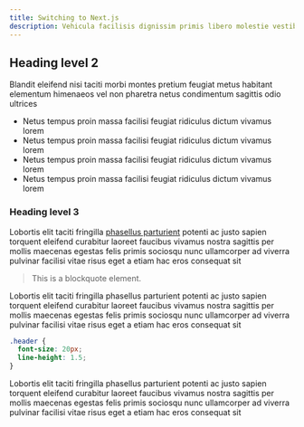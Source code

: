 ```yaml
---
title: Switching to Next.js
description: Vehicula facilisis dignissim primis libero molestie vestibulum cubilia cursus vivamus rutrum venenatis nisi dictum a curabitur at aliquam lacus parturient
---
```


## Heading level 2

Blandit eleifend nisi taciti morbi montes pretium feugiat metus habitant elementum himenaeos vel non pharetra netus condimentum sagittis odio ultrices

- Netus tempus proin massa facilisi feugiat ridiculus dictum vivamus lorem
- Netus tempus proin massa facilisi feugiat ridiculus dictum vivamus lorem
- Netus tempus proin massa facilisi feugiat ridiculus dictum vivamus lorem
- Netus tempus proin massa facilisi feugiat ridiculus dictum vivamus lorem

### Heading level 3

Lobortis elit taciti fringilla [phasellus parturient](https://google.com) potenti ac justo sapien torquent eleifend curabitur laoreet faucibus vivamus nostra sagittis per mollis maecenas egestas felis primis sociosqu nunc ullamcorper ad viverra pulvinar facilisi vitae risus eget a etiam hac eros consequat sit

> This is a blockquote element.

Lobortis elit taciti fringilla phasellus parturient potenti ac justo sapien torquent eleifend curabitur laoreet faucibus vivamus nostra sagittis per mollis maecenas egestas felis primis sociosqu nunc ullamcorper ad viverra pulvinar facilisi vitae risus eget a etiam hac eros consequat sit

```css
.header {
  font-size: 20px;
  line-height: 1.5;
}
```

Lobortis elit taciti fringilla phasellus parturient potenti ac justo sapien torquent eleifend curabitur laoreet faucibus vivamus nostra sagittis per mollis maecenas egestas felis primis sociosqu nunc ullamcorper ad viverra pulvinar facilisi vitae risus eget a etiam hac eros consequat sit
